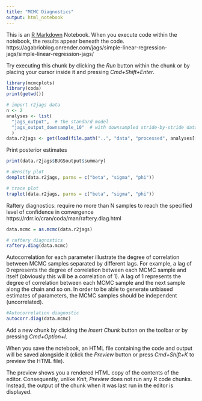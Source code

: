 ---
title: "MCMC Diagnostics"
output: html_notebook
---

This is an [R Markdown](http://rmarkdown.rstudio.com) Notebook. When you execute code within the notebook, the results appear beneath the code. 
https://agabrioblog.onrender.com/jags/simple-linear-regression-jags/simple-linear-regression-jags/

Try executing this chunk by clicking the *Run* button within the chunk or by placing your cursor inside it and pressing *Cmd+Shift+Enter*. 

```{r}
library(mcmcplots)
library(coda)
print(getwd())

# import r2jags data
n <- 2
analyses <- list(
  "jags_output",  # the standard model
  "jags_output_downsample_10"  # with downsampled stride-by-stride data
  )
data.r2jags <- get(load(file.path("..", "data", "processed", analyses[[n]], "data_r2jags_AR1_stride_lengths_sub_02.RData")))   # 
```

Print posterior estimates
```{r}
print(data.r2jags$BUGSoutput$summary)
```


```{r}
# density plot
denplot(data.r2jags, parms = c("beta", "sigma", "phi"))
```
```{r}
# trace plot
traplot(data.r2jags, parms = c("beta", "sigma", "phi"))
```
Raftery diagnostics: require no more than N samples to reach the specified level of confidence in convergence
https://rdrr.io/cran/coda/man/raftery.diag.html
```{r}
data.mcmc = as.mcmc(data.r2jags)

# raftery diagnostics
raftery.diag(data.mcmc)
```
Autocorrelation for each parameter illustrate the degree of correlation between MCMC samples separated by different lags. For example, a lag of 0 represents the degree of correlation between each MCMC sample and itself (obviously this will be a correlation of 1). A lag of 1 represents the degree of correlation between each MCMC sample and the next sample along the chain and so on. In order to be able to generate unbiased estimates of parameters, the MCMC samples should be independent (uncorrelated).
```{r}
#Autocorrelation diagnostic
autocorr.diag(data.mcmc)
```


Add a new chunk by clicking the *Insert Chunk* button on the toolbar or by pressing *Cmd+Option+I*.

When you save the notebook, an HTML file containing the code and output will be saved alongside it (click the *Preview* button or press *Cmd+Shift+K* to preview the HTML file). 

The preview shows you a rendered HTML copy of the contents of the editor. Consequently, unlike *Knit*, *Preview* does not run any R code chunks. Instead, the output of the chunk when it was last run in the editor is displayed.

